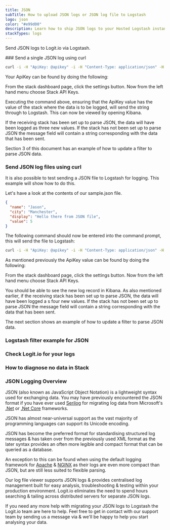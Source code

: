 ```yaml
---
title: JSON
subTitle: How to upload JSON logs or JSON log file to Logstash
logo: json
color: "#e99d00"
description: Learn how to ship JSON logs to your Hosted Logstash instance using our example configurations. Simplify sending logs with Logit.io's source configurations.
stackTypes: logs
---
```


Send JSON logs to Logit.io via Logstash.

<Steps>
  ### Send a single JSON log using curl

  ```cmd copy
  curl -i -H "ApiKey: @apikey" -i -H "Content-Type: application/json" -H "LogType: default" https://@logitApiEndpoint/v2 -d '{"test":"This is a test", "Country":"United Kingdom", "Weather":"Sunny" }'
  ```

  Your ApiKey can be found by doing the following:

  From the stack dashboard page, click the settings button. Now from the left hand menu choose Stack API Keys.

  Executing the command above, ensuring that the ApiKey value has the value of the stack where the data is to 
  be logged, will send the string through to Logstash. This can now be viewed by opening Kibana. 

  If the receiving stack has been set up to parse JSON, the data will have been logged as three new values. 
  If the stack has not been set up to parse JSON the message 
  field will contain a string corresponding with the data that has been sent.

  Section 3 of this document has an example of how to update a filter to parse JSON data.

  ### Send JSON log files using curl

  It is also possible to test sending a JSON file to Logstash for logging. This example will show how to do this. 

  Let's have a look at the contents of our sample.json file.

  ```json copy
  {
    "name": "Jason",
    "city": "Manchester",
    "display": "Hello there from JSON file",
    "value": 5
  }
  ```

  The following command should now be entered into the command prompt, this will send the file to Logstash:

  ```cmd copy
  curl -i -H "ApiKey: @apikey" -i -H "Content-Type: application/json" -H "LogType: json" https://@logitApiEndpoint/v2 -d @sample.json
  ```

  As mentioned previously the ApiKey value can be found by doing the following:

  From the stack dashboard page, click the settings button. Now from the left hand menu choose Stack API Keys.

  You should be able to see the new log record in Kibana. As also mentioned earlier, if the receiving stack has been set up to parse JSON, the data will have been logged a
  s four new values. If the stack has not been set up to parse JSON the message field will contain a string corresponding with the data that has been sent.

  The next section shows an example of how to update a filter to parse JSON data.

  ### Logstash filter example for JSON

  <LogstashFilterExampleJson />

  ### Check Logit.io for your logs

  <LaunchStack utmMedium="logs" utmCampaign="json" source="json" />

  ### How to diagnose no data in Stack

  <DiagnoseNoData />

</Steps>

### JSON Logging Overview

JSON (also known as JavaScript Object Notation) is a lightweight syntax used for exchanging data. 
You may have previously encountered the JSON format if you have ever used 
[Serilog](/integrations/log-management/languages-and-libraries/serilog) for migrating log data from 
Microsoft's [.Net](/integrations/log-management/languages-and-libraries/dotnet) or 
[.Net Core](/integrations/log-management/languages-and-libraries/dotnetcore) frameworks.

JSON has almost near-universal support as the vast majority of programming languages can support its Unicode encoding.

JSON has become the preferred format for standardising structured log messages & 
has taken over from the previously used XML format as the later syntax provides an often more 
legible and compact format that can be queried as a database.

An exception to this can be found when using the default logging framework 
for [Apache](/integrations/log-management/applications/apache) & [NGINX](/integrations/log-management/applications/nginx) 
as their logs are even more compact than JSON, but are still less suited to flexible parsing.

Our log file viewer supports JSON logs & provides centralised log management built for easy 
analysis, troubleshooting & testing within your production environment. Logit.io eliminates 
the need to spend hours searching & tailing across distributed servers for separate JSON logs.

If you need any more help with migrating your JSON logs to Logstash the Logit.io team 
are here to help. Feel free to get in contact with our support team by 
sending us a message via <IntercomButton text="live chat" /> & we'll be happy to help you start analysing your data.

